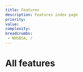 ```yaml
---
title: Features
description: Features index page
priority:
value:
complexity:
breadcrumbs:
 - NHSBSA, /
---
```

# All features

<ReadData>
    <SortableLists dataFilter={"slug:features"} sortBy={{
        'priority': ['now', 'next', 'later'], 'value': ['high value', 'low value'], 'complexity': ['High complexity',
            'medium ' +
            'complexity', 'low complexity'], 'product': []
    }}/>
</ReadData>